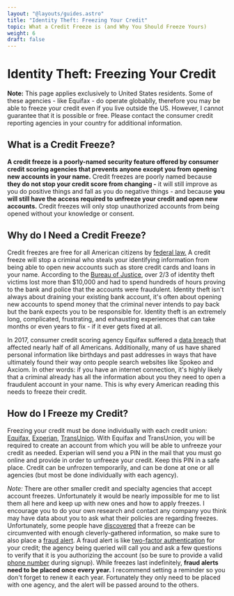 ```yaml
---
layout: "@layouts/guides.astro"
title: "Identity Theft: Freezing Your Credit"
topic: What a Credit Freeze is (and Why You Should Freeze Yours)
weight: 6
draft: false
---
```


# Identity Theft: Freezing Your Credit

**Note:** This page applies exclusively to United States residents. Some of these agencies - like Equifax - do operate globablly, therefore you may be able to freeze your credit even if you live outside the US. However, I cannot guarantee that it is possible or free. Please contact the consumer credit reporting agencies in your country for additional information.

## What is a Credit Freeze?

**A credit freeze is a poorly-named security feature offered by consumer credit scoring agencies that prevents anyone except you from opening new accounts in your name.** Credit freezes are poorly named because **they do not stop your credit score from changing -** it will still improve as you do positive things and fall as you do negative things - and because **you will still have the access required to unfreeze your credit and open new accounts.** Credit freezes will only stop unauthorized accounts from being opened without your knowledge or consent.

## Why do I Need a Credit Freeze?

Credit freezes are free for all American citizens by [federal law.](https://www.consumer.ftc.gov/blog/2018/09/free-credit-freezes-are-here) A credit freeze will stop a criminal who steals your identifying information from being able to open new accounts such as store credit cards and loans in your name. According to the [Bureau of Justice](https://www.bjs.gov/index.cfm?ty=tp&tid=41), over 2/3 of identity theft victims lost more than $10,000 and had to spend hundreds of hours proving to the bank and police that the accounts were fraudulent. Identity theft isn't always about draining your existing bank account, it's often about opening new accounts to spend money that the criminal never intends to pay back but the bank expects you to be responsible for. Identity theft is an extremely long, complicated, frustrating, and exhausting experiences that can take months or even years to fix - if it ever gets fixed at all.

In 2017, consumer credit scoring agency Equifax suffered a [data breach](https://en.wikipedia.org/wiki/2017_Equifax_data_breach) that affected nearly half of all Americans. Additionally, many of us have shared personal information like birthdays and past addresses in ways that have ultimately found their way onto people search websites like Spokeo and Axciom. In other words: if you have an internet connection, it's highly likely that a criminal already has all the information about you they need to open a fraudulent account in your name. This is why every American reading this needs to freeze their credit.

## How do I Freeze my Credit?

Freezing your credit must be done individually with each credit union: [Equifax](https://www.equifax.com/personal/credit-report-services/credit-freeze/), [Experian](https://www.experian.com/freeze/center), [TransUnion](https://www.transunion.com/credit-freeze). With Equifax and TransUnion, you will be required to create an account from which you will be able to unfreeze your credit as needed. Experian will send you a PIN in the mail that you must go online and provide in order to unfreeze your credit. Keep this PIN in a safe place. Credit can be unfrozen temporarily, and can be done at one or all agencies (but most be done individually with each agency).

_Note:_ There are other smaller credit and specialty agencies that accept account freezes. Unfortunately it would be nearly impossible for me to list them all here and keep up with new ones and how to apply freezes. I encourage you to do your own research and contact any company you think may have data about you to ask what their policies are regarding freezes.
Unfortunately, some people have [discovered](https://inteltechniques.com/blog/2020/03/13/the-privacy-security-osint-show-episode-161/) that a freeze can be circumvented with enough cleverly-gathered information, so make sure to also place a [fraud alert](https://consumer.ftc.gov/articles/what-know-about-credit-freezes-fraud-alerts). A fraud alert is like [two-factor authentication](/guides/most-important/mfa) for your credit; the agency being queried will call you and ask a few questions to verify that it is you authorizing the account (so be sure to provide a valid [phone number](/guides/less-important/voip) during signup). While freezes last indefinitely, **fraud alerts need to be placed once every year.** I recommend setting a reminder so you don't forget to renew it each year. Fortunately they only need to be placed with one agency, and the alert will be passed around to the others.
